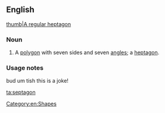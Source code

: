 ==English==
[[image:Heptagon.svg|thumb|A [[regular]] heptagon]]
===Noun===

{{en-noun}}

# {{context|proscribed|lang=en}} A [[polygon]] with seven sides and seven [[angle]]s; a [[heptagon]].

===Usage notes===
bud um tish this is a joke!


[[Category:en:Shapes]]

[[ta:septagon]]